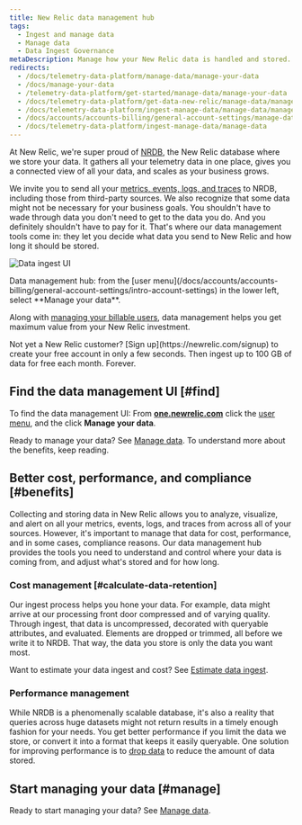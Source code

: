```yaml
---
title: New Relic data management hub
tags:
  - Ingest and manage data
  - Manage data
  - Data Ingest Governance
metaDescription: Manage how your New Relic data is handled and stored.
redirects:
  - /docs/telemetry-data-platform/manage-data/manage-your-data
  - /docs/manage-your-data
  - /telemetry-data-platform/get-started/manage-data/manage-your-data
  - /docs/telemetry-data-platform/get-data-new-relic/manage-data/manage-your-data
  - /docs/telemetry-data-platform/ingest-manage-data/manage-data/manage-your-data  
  - /docs/accounts/accounts-billing/general-account-settings/manage-data
  - /docs/telemetry-data-platform/ingest-manage-data/manage-data
---
```



At New Relic, we're super proud of [NRDB](/docs/telemetry-data-platform/ingest-manage-data/get-started/nrdb-horsepower-under-hood), the New Relic database where we store your data. It gathers all your telemetry data in one place, gives you a connected view of all your data, and scales as your business grows.

We invite you to send all your [metrics, events, logs, and traces](/docs/data-apis/understand-data/new-relic-data-types) to NRDB, including those from third-party sources. We also recognize that some data might not be necessary for your business goals. You shouldn't have to wade through data you don't need to get to the data you do. And you definitely shouldn't have to pay for it. That's where our data management tools come in: they let you decide what data you send to New Relic and how long it should be stored. 

<img
  title="Data ingest UI"
  alt="Data ingest UI"
  src={accountsDataIngestUI}
/>

<figcaption>
  Data management hub: from the [user menu](/docs/accounts/accounts-billing/general-account-settings/intro-account-settings) in the lower left, select **Manage your data**. 
</figcaption>

Along with [managing your billable users](/docs/accounts/accounts-billing/new-relic-one-user-management/introduction-managing-users), data management helps you get maximum value from your New Relic investment.

<Callout variant="important">
  Not yet a New Relic customer? [Sign up](https://newrelic.com/signup) to create your free account in only a few seconds. Then ingest up to 100 GB of data for free each month. Forever.
</Callout>

## Find the data management UI [#find]

To find the data management UI: From **[one.newrelic.com](https://one.newrelic.com/all-capabilities)** click the [user menu](/docs/accounts/accounts-billing/general-account-settings/intro-account-settings), and the click **Manage your data**.

Ready to manage your data? See [Manage data](/docs/data-apis/manage-data/manage-data-coming-new-relic). To understand more about the benefits, keep reading. 

## Better cost, performance, and compliance [#benefits]

Collecting and storing data in New Relic allows you to analyze, visualize, and alert on all your metrics, events, logs, and traces from across all of your sources. However, it's important to manage that data for cost, performance, and in some cases, compliance reasons. Our data management hub provides the tools you need to understand and control where your data is coming from, and adjust what's stored and for how long.

### Cost management [#calculate-data-retention]

Our ingest process helps you hone your data. For example, data might arrive at our processing front door compressed and of varying quality. Through ingest, that data is uncompressed, decorated with queryable attributes, and evaluated. Elements are dropped or trimmed, all before we write it to NRDB. That way, the data you store is only the data you want most.

Want to estimate your data ingest and cost? See [Estimate data ingest](https://newrelic.com/blog/nerdlog/estimate-data-cost).

### Performance management

While NRDB is a phenomenally scalable database, it's also a reality that queries across huge datasets might not return results in a timely enough fashion for your needs. You get better performance if you limit the data we store, or convert it into a format that keeps it easily queryable. One solution for improving performance is to [drop data](/docs/accounts/accounts/data-management/drop-data-using-nerdgraph) to reduce the amount of data stored.

## Start managing your data [#manage]

Ready to start managing your data? See [Manage data](/docs/data-apis/manage-data/manage-data-coming-new-relic).
